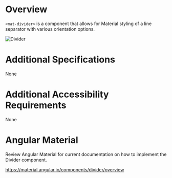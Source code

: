
<Meta title="Wiki/Divider" />

# **Overview**

`<mat-divider>` is a component that allows for Material styling of a line separator with various orientation options.

<img src={Divider} alt="Divider" />

# **Additional Specifications**

None

# **Additional Accessibility Requirements**

None

# **Angular Material**

Review Angular Material for current documentation on how to implement the Divider component.

https://material.angular.io/components/divider/overview
